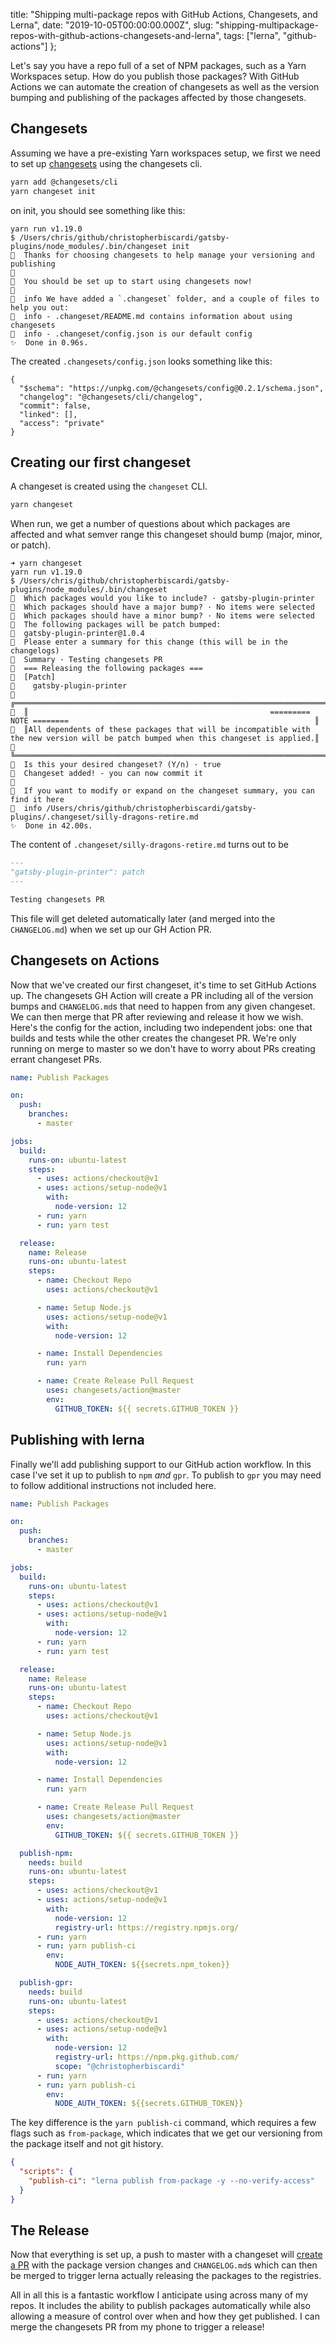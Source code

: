   title:
    "Shipping multi-package repos with GitHub Actions, Changesets, and Lerna",
  date: "2019-10-05T00:00:00.000Z",
  slug:
    "shipping-multipackage-repos-with-github-actions-changesets-and-lerna",
  tags: ["lerna", "github-actions"]
};

Let's say you have a repo full of a set of NPM packages,
such as a Yarn Workspaces setup. How do you publish those
packages? With GitHub Actions we can automate the creation
of changesets as well as the version bumping and publishing
of the packages affected by those changesets.

## Changesets

Assuming we have a pre-existing Yarn workspaces setup, we
first we need to set up
[changesets](https://github.com/atlassian/changesets) using
the changesets cli.

```sh
yarn add @changesets/cli
yarn changeset init
```

on init, you should see something like this:

```
yarn run v1.19.0
$ /Users/chris/github/christopherbiscardi/gatsby-plugins/node_modules/.bin/changeset init
🦋  Thanks for choosing changesets to help manage your versioning and publishing
🦋
🦋  You should be set up to start using changesets now!
🦋
🦋  info We have added a `.changeset` folder, and a couple of files to help you out:
🦋  info - .changeset/README.md contains information about using changesets
🦋  info - .changeset/config.json is our default config
✨  Done in 0.96s.
```

The created `.changesets/config.json` looks something like
this:

```
{
  "$schema": "https://unpkg.com/@changesets/config@0.2.1/schema.json",
  "changelog": "@changesets/cli/changelog",
  "commit": false,
  "linked": [],
  "access": "private"
}
```

## Creating our first changeset

A changeset is created using the `changeset` CLI.

```sh
yarn changeset
```

When run, we get a number of questions about which packages
are affected and what semver range this changeset should
bump (major, minor, or patch).

```
➜ yarn changeset
yarn run v1.19.0
$ /Users/chris/github/christopherbiscardi/gatsby-plugins/node_modules/.bin/changeset
🦋  Which packages would you like to include? · gatsby-plugin-printer
🦋  Which packages should have a major bump? · No items were selected
🦋  Which packages should have a minor bump? · No items were selected
🦋  The following packages will be patch bumped:
🦋  gatsby-plugin-printer@1.0.4
🦋  Please enter a summary for this change (this will be in the changelogs)
🦋  Summary · Testing changesets PR
🦋  === Releasing the following packages ===
🦋  [Patch]
🦋    gatsby-plugin-printer
🦋  ╔════════════════════════════════════════════════════════════════════════════════════════════════════════════════════════════════════╗
🦋  ║                                                      ========= NOTE ========                                                       ║
🦋  ║All dependents of these packages that will be incompatible with the new version will be patch bumped when this changeset is applied.║
🦋  ╚════════════════════════════════════════════════════════════════════════════════════════════════════════════════════════════════════╝
🦋  Is this your desired changeset? (Y/n) · true
🦋  Changeset added! - you can now commit it
🦋
🦋  If you want to modify or expand on the changeset summary, you can find it here
🦋  info /Users/chris/github/christopherbiscardi/gatsby-plugins/.changeset/silly-dragons-retire.md
✨  Done in 42.00s.
```

The content of `.changeset/silly-dragons-retire.md` turns
out to be

```md
---
"gatsby-plugin-printer": patch
---

Testing changesets PR
```

This file will get deleted automatically later (and merged
into the `CHANGELOG.md`) when we set up our GH Action PR.

## Changesets on Actions

Now that we've created our first changeset, it's time to set
GitHub Actions up. The changesets GH Action will create a PR
including all of the version bumps and `CHANGELOG.md`s that
need to happen from any given changeset. We can then merge
that PR after reviewing and release it how we wish. Here's
the config for the action, including two independent jobs:
one that builds and tests while the other creates the
changeset PR. We're only running on merge to master so we
don't have to worry about PRs creating errant changeset PRs.

```yaml
name: Publish Packages

on:
  push:
    branches:
      - master

jobs:
  build:
    runs-on: ubuntu-latest
    steps:
      - uses: actions/checkout@v1
      - uses: actions/setup-node@v1
        with:
          node-version: 12
      - run: yarn
      - run: yarn test

  release:
    name: Release
    runs-on: ubuntu-latest
    steps:
      - name: Checkout Repo
        uses: actions/checkout@v1

      - name: Setup Node.js
        uses: actions/setup-node@v1
        with:
          node-version: 12

      - name: Install Dependencies
        run: yarn

      - name: Create Release Pull Request
        uses: changesets/action@master
        env:
          GITHUB_TOKEN: ${{ secrets.GITHUB_TOKEN }}
```

## Publishing with lerna

Finally we'll add publishing support to our GitHub action
workflow. In this case I've set it up to publish to `npm`
_and_ `gpr`. To publish to `gpr` you may need to follow
additional instructions not included here.

```yaml
name: Publish Packages

on:
  push:
    branches:
      - master

jobs:
  build:
    runs-on: ubuntu-latest
    steps:
      - uses: actions/checkout@v1
      - uses: actions/setup-node@v1
        with:
          node-version: 12
      - run: yarn
      - run: yarn test

  release:
    name: Release
    runs-on: ubuntu-latest
    steps:
      - name: Checkout Repo
        uses: actions/checkout@v1

      - name: Setup Node.js
        uses: actions/setup-node@v1
        with:
          node-version: 12

      - name: Install Dependencies
        run: yarn

      - name: Create Release Pull Request
        uses: changesets/action@master
        env:
          GITHUB_TOKEN: ${{ secrets.GITHUB_TOKEN }}

  publish-npm:
    needs: build
    runs-on: ubuntu-latest
    steps:
      - uses: actions/checkout@v1
      - uses: actions/setup-node@v1
        with:
          node-version: 12
          registry-url: https://registry.npmjs.org/
      - run: yarn
      - run: yarn publish-ci
        env:
          NODE_AUTH_TOKEN: ${{secrets.npm_token}}

  publish-gpr:
    needs: build
    runs-on: ubuntu-latest
    steps:
      - uses: actions/checkout@v1
      - uses: actions/setup-node@v1
        with:
          node-version: 12
          registry-url: https://npm.pkg.github.com/
          scope: "@christopherbiscardi"
      - run: yarn
      - run: yarn publish-ci
        env:
          NODE_AUTH_TOKEN: ${{secrets.GITHUB_TOKEN}}
```

The key difference is the `yarn publish-ci` command, which
requires a few flags such as `from-package`, which indicates
that we get our versioning from the package itself and not
git history.

```json
{
  "scripts": {
    "publish-ci": "lerna publish from-package -y --no-verify-access"
  }
}
```

## The Release

Now that everything is set up, a push to master with a
changeset will
[create a PR](https://github.com/ChristopherBiscardi/gatsby-plugins/pull/6)
with the package version changes and `CHANGELOG.md`s which
can then be merged to trigger lerna actually releasing the
packages to the registries.

All in all this is a fantastic workflow I anticipate using
across many of my repos. It includes the ability to publish
packages automatically while also allowing a measure of
control over when and how they get published. I can merge
the changesets PR from my phone to trigger a release!
